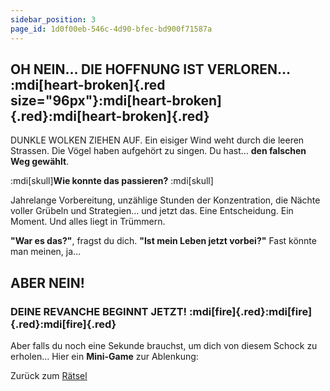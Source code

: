 ```yaml
---
sidebar_position: 3
page_id: 1d0f00eb-546c-4d90-bfec-bd900f71587a
---
```


## **OH NEIN… DIE HOFFNUNG IST VERLOREN…** :mdi[heart-broken]{.red size="96px"}:mdi[heart-broken]{.red}:mdi[heart-broken]{.red}

DUNKLE WOLKEN ZIEHEN AUF. Ein eisiger Wind weht durch die leeren Strassen. Die Vögel haben aufgehört zu singen. Du hast… **den falschen Weg gewählt**.

&#x20;:mdi[skull]**Wie konnte das passieren?** :mdi[skull]

Jahrelange Vorbereitung, unzählige Stunden der Konzentration, die Nächte voller Grübeln und Strategien… und jetzt das. Eine Entscheidung. Ein Moment. Und alles liegt in Trümmern.

**"War es das?"**, fragst du dich. **"Ist mein Leben jetzt vorbei?"**
Fast könnte man meinen, ja…

## &#x20;**ABER NEIN!**

### **DEINE REVANCHE BEGINNT JETZT!** :mdi[fire]{.red}:mdi[fire]{.red}:mdi[fire]{.red}

Aber falls du noch eine Sekunde brauchst, um dich von diesem Schock zu erholen… Hier ein **Mini-Game** zur Ablenkung:

Zurück zum [Rätsel](https://mint-26e.gbsl.website/mhwmjw)